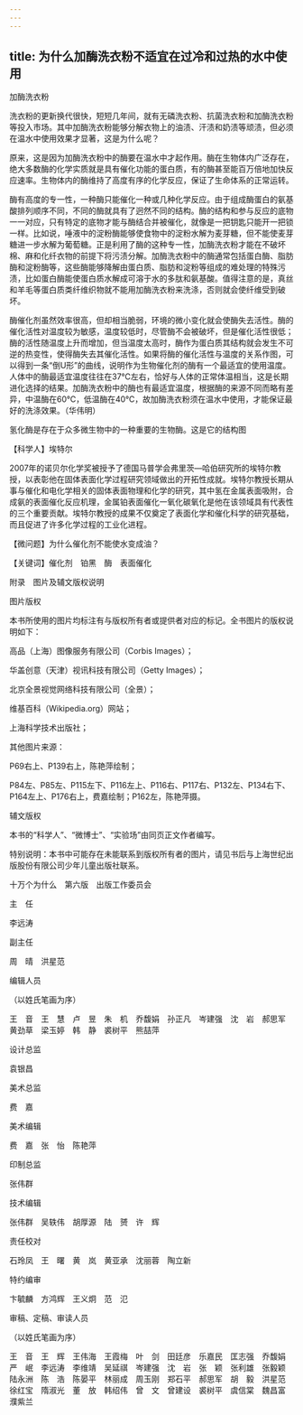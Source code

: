 ```yaml
---
---
---
```

title: 为什么加酶洗衣粉不适宜在过冷和过热的水中使用
---




加酶洗衣粉



洗衣粉的更新换代很快，短短几年间，就有无磷洗衣粉、抗菌洗衣粉和加酶洗衣粉等投入市场。其中加酶洗衣粉能够分解衣物上的油渍、汗渍和奶渍等顽渍，但必须在温水中使用效果才显著，这是为什么呢？

原来，这是因为加酶洗衣粉中的酶要在温水中才起作用。酶在生物体内广泛存在，绝大多数酶的化学实质就是具有催化功能的蛋白质，有的酶甚至能百万倍地加快反应速率。生物体内的酶维持了高度有序的化学反应，保证了生命体系的正常运转。

酶有高度的专一性，一种酶只能催化一种或几种化学反应。由于组成酶蛋白的氨基酸排列顺序不同，不同的酶就具有了迥然不同的结构。酶的结构和参与反应的底物一一对应，只有特定的底物才能与酶结合并被催化，就像是一把钥匙只能开一把锁一样。比如说，唾液中的淀粉酶能够使食物中的淀粉水解为麦芽糖，但不能使麦芽糖进一步水解为葡萄糖。正是利用了酶的这种专一性，加酶洗衣粉才能在不破坏棉、麻和化纤衣物的前提下将污渍分解。加酶洗衣粉中的酶通常包括蛋白酶、脂肪酶和淀粉酶等，这些酶能够降解由蛋白质、脂肪和淀粉等组成的难处理的特殊污渍，比如蛋白酶能使蛋白质水解成可溶于水的多肽和氨基酸。值得注意的是，真丝和羊毛等蛋白质类纤维织物就不能用加酶洗衣粉来洗涤，否则就会使纤维受到破坏。

酶催化剂虽然效率很高，但却相当脆弱，环境的微小变化就会使酶失去活性。酶的催化活性对温度较为敏感，温度较低时，尽管酶不会被破坏，但是催化活性很低；酶的活性随温度上升而增加，但当温度太高时，酶作为蛋白质其结构就会发生不可逆的热变性，使得酶失去其催化活性。如果将酶的催化活性与温度的关系作图，可以得到一条“倒U形”的曲线，说明作为生物催化剂的酶有一个最适宜的使用温度。人体中的酶最适宜温度往往在37℃左右，恰好与人体的正常体温相当，这是长期进化选择的结果。加酶洗衣粉中的酶也有最适宜温度，根据酶的来源不同而略有差异，中温酶在60℃，低温酶在40℃，故加酶洗衣粉须在温水中使用，才能保证最好的洗涤效果。（华伟明）

氢化酶是存在于众多微生物中的一种重要的生物酶。这是它的结构图





【科学人】埃特尔



2007年的诺贝尔化学奖被授予了德国马普学会弗里茨—哈伯研究所的埃特尔教授，以表彰他在固体表面化学过程研究领域做出的开拓性成就。埃特尔教授长期从事与催化和电化学相关的固体表面物理和化学的研究，其中氢在金属表面吸附，合成氨的表面催化反应机理，金属铂表面催化一氧化碳氧化是他在该领域具有代表性的三个重要贡献。埃特尔教授的成果不仅奠定了表面化学和催化科学的研究基础，而且促进了许多化学过程的工业化进程。

【微问题】为什么催化剂不能使水变成油？

【关键词】催化剂　铂黑　酶　表面催化





附录　图片及辅文版权说明





图片版权


本书所使用的图片均标注有与版权所有者或提供者对应的标记。全书图片的版权说明如下：

高品（上海）图像服务有限公司（Corbis Images）；

华盖创意（天津）视讯科技有限公司（Getty Images）；

北京全景视觉网络科技有限公司（全景）；

维基百科（Wikipedia.org）网站；

上海科学技术出版社；

其他图片来源：

P69右上、P139右上，陈艳萍绘制；

P84左、P85左、P115左下、P116左上、P116右、P117右、P132左、P134右下、P164左上、P176右上，费嘉绘制；P162左，陈艳萍摄。





辅文版权


本书的“科学人”、“微博士”、“实验场”由同页正文作者编写。





特别说明：本书中可能存在未能联系到版权所有者的图片，请见书后与上海世纪出版股份有限公司少年儿童出版社联系。





十万个为什么　第六版　出版工作委员会





主　任


李远涛





副主任


周　晴　洪星范





编辑人员


（以姓氏笔画为序）


王　音　王　慧　卢　昱　朱　机　乔馥娟　孙正凡　岑建强　沈　岩　郝思军　黄劲草　梁玉婷　韩　静　裘树平　熊喆萍





设计总监


袁银昌





美术总监


费　嘉





美术编辑


费　嘉　张　怡　陈艳萍





印制总监


张伟群





技术编辑


张伟群　吴轶伟　胡厚源　陆　赟　许　辉





责任校对


石玲凤　王　曙　黄　岚　黄亚承　沈丽蓉　陶立新





特约编审


卞毓麟　方鸿辉　王义炯　范　氾





审稿、定稿、审读人员

（以姓氏笔画为序）

王　音　王　辉　王伟海　王霞梅　叶　剑　田廷彦　乐嘉民　匡志强　乔馥娟　严　岷　李远涛　李维靖　吴延祺　岑建强　沈　岩　张　颖　张利雄　张毅颖　陆永洲　陈　浩　陈晏平　林丽成　周玉刚　郑石平　郝思军　胡　毅　洪星范　徐红宝　隋淑光　董　放　韩绍伟　曾　文　曾建设　裘树平　虞信棠　魏昌富　濮紫兰